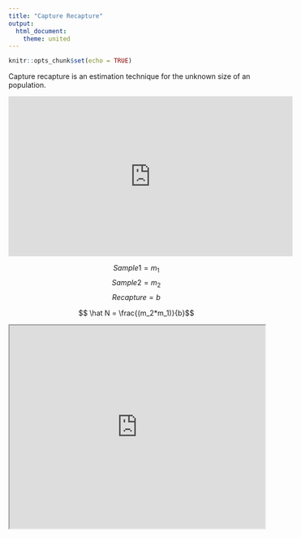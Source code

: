 ```yaml
---
title: "Capture Recapture"
output:
  html_document:
    theme: united
---
```


```r
knitr::opts_chunk$set(echo = TRUE)
```

Capture recapture is an estimation technique for the unknown size of an  population.



<iframe width="560" height="315" src="https://www.youtube.com/embed/tyX79mPm2xY" title="YouTube video player" frameborder="0" allow="accelerometer; autoplay; clipboard-write; encrypted-media; gyroscope; picture-in-picture" allowfullscreen></iframe>
$$Sample 1 = m_1$$
$$Sample 2 = m_2$$
$$Recapture = b$$

$$ \hat N = \frac{(m_2*m_1)}{b}$$



<iframe src="https://julia-lee.shinyapps.io/population/" width="100%" height="400px"></iframe>

